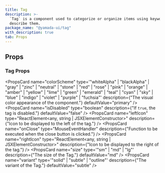 ```yaml
---
title: Tag
description: >-
  `Tag` is a component used to categorize or organize items using keywords that
  describe them.
package_name: "@yamada-ui/tag"
with_description: true
tab: Props
---
```


## Props

### Tag Props

<PropsCard
  name="colorScheme"
  type='"whiteAlpha" | "blackAlpha" | "gray" | "zinc" | "neutral" | "stone" | "red" | "rose" | "pink" | "orange" | "amber" | "yellow" | "lime" | "green" | "emerald" | "teal" | "cyan" | "sky" | "blue" | "indigo" | "violet" | "purple" | "fuchsia"'
  description={"The visual color appearance of the component."}
  defaultValue="primary"
/>
<PropsCard
  name="isDisabled"
  type="boolean"
  description={"If `true`, the tag is disabled."}
  defaultValue="false"
/>
<PropsCard
  name="leftIcon"
  type="ReactElement<any, string | JSXElementConstructor<any>>"
  description={"Icon to be displayed to the left of the tag."}
/>
<PropsCard
  name="onClose"
  type="MouseEventHandler<HTMLElement>"
  description={"Function to be executed when the close button is clicked."}
/>
<PropsCard
  name="rightIcon"
  type="ReactElement<any, string | JSXElementConstructor<any>>"
  description={"Icon to be displayed to the right of the tag."}
/>
<PropsCard
  name="size"
  type='"sm" | "md" | "lg"'
  description={"The size of the Tag."}
  defaultValue="md"
/>
<PropsCard
  name="variant"
  type='"solid" | "subtle" | "outline"'
  description={"The variant of the Tag."}
  defaultValue="subtle"
/>
